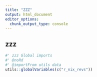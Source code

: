 ```yaml
---
title: "ZZZ"
output: html_document
editor_options: 
  chunk_output_type: console
---
```


## zzz

```r
#' zzz Global imports
#' @noRd
#' @importFrom utils data
utils::globalVariables(c("r_nix_revs"))
```
